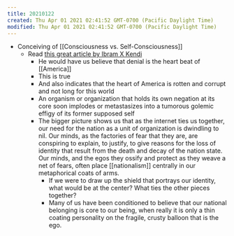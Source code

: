 ```yaml
---
title: 20210122
created: Thu Apr 01 2021 02:41:52 GMT-0700 (Pacific Daylight Time)
modified: Thu Apr 01 2021 02:41:52 GMT-0700 (Pacific Daylight Time)
---
```

- Conceiving of [[Consciousness vs. Self-Consciousness]]
  - Read [this great article by Ibram X Kendi](https://www.theatlantic.com/ideas/archive/2021/01/denial-heartbeat-america/617631/)
    - He would have us believe that denial is the heart beat of [[America]]
    - This is true
    - And also indicates that the heart of America is rotten and corrupt and not long for this world
    - An organism or organization that holds its own negation at its core soon implodes or metastasizes into a tumorous golemic effigy of its former supposed self
    - The bigger picture shows us that as the internet ties us together, our need for the nation as a unit of organization is dwindling to nil. Our minds, as the factories of fear that they are, are conspiring to explain, to justify, to give reasons for the loss of identity that result from the death and decay of the nation state. Our minds, and the egos they ossify and protect as they weave a net of fears, often place [[nationalism]] centrally in our metaphorical coats of arms.
      - If we were to draw up the shield that portrays our identity, what would be at the center? What ties the other pieces together?
      - Many of us have been conditioned to believe that our national belonging is core to our being, when really it is only a thin coating personality on the fragile, crusty balloon that is the ego.
